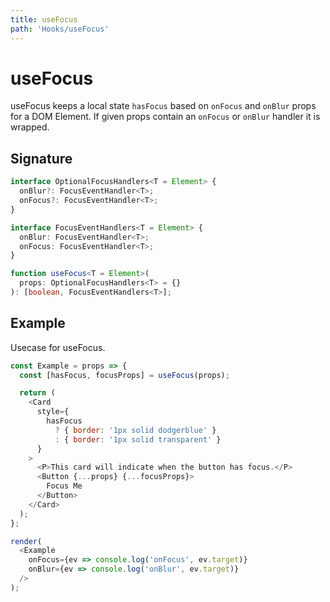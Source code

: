 ```yaml
---
title: useFocus
path: 'Hooks/useFocus'
---
```



# useFocus

useFocus keeps a local state `hasFocus` based on `onFocus` and `onBlur` props for a DOM Element. If given props contain an `onFocus` or `onBlur` handler it is wrapped.

## Signature

```ts
interface OptionalFocusHandlers<T = Element> {
  onBlur?: FocusEventHandler<T>;
  onFocus?: FocusEventHandler<T>;
}

interface FocusEventHandlers<T = Element> {
  onBlur: FocusEventHandler<T>;
  onFocus: FocusEventHandler<T>;
}

function useFocus<T = Element>(
  props: OptionalFocusHandlers<T> = {}
): [boolean, FocusEventHandlers<T>];
```

## Example

Usecase for useFocus.

```js live withRender
const Example = props => {
  const [hasFocus, focusProps] = useFocus(props);

  return (
    <Card
      style={
        hasFocus
          ? { border: '1px solid dodgerblue' }
          : { border: '1px solid transparent' }
      }
    >
      <P>This card will indicate when the button has focus.</P>
      <Button {...props} {...focusProps}>
        Focus Me
      </Button>
    </Card>
  );
};

render(
  <Example
    onFocus={ev => console.log('onFocus', ev.target)}
    onBlur={ev => console.log('onBlur', ev.target)}
  />
);
```
